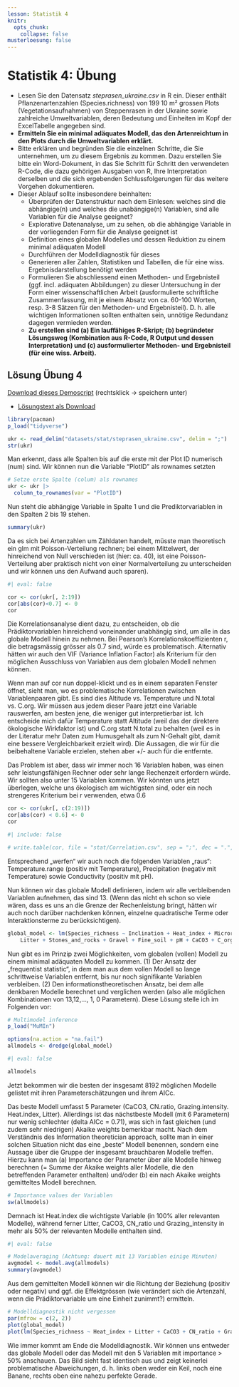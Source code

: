 ```yaml
---
lesson: Statistik 4
knitr:
  opts_chunk: 
    collapse: false
musterloesung: false
---
```


# Statistik 4: Übung

- Lesen Sie den Datensatz *steprasen_ukraine.csv* in R  ein. Dieser enthält Pflanzenartenzahlen (Species.richness) von 199
10 m² grossen Plots (Vegetationsaufnahmen) von Steppenrasen in der Ukraine sowie zahlreiche Umweltvariablen, deren Bedeutung und Einheiten im Kopf der ExcelTabelle angegeben sind.
- **Ermitteln Sie ein minimal adäquates Modell, das den Artenreichtum in den Plots durch die Umweltvariablen erklärt.**
- Bitte erklären und begründen Sie die einzelnen Schritte, die Sie unternehmen, um zu diesem Ergebnis zu kommen. Dazu erstellen Sie bitte ein Word-Dokument, in das Sie Schritt für Schritt den verwendeten R-Code, die dazu gehörigen Ausgaben von R, Ihre Interpretation derselben und die sich ergebenden Schlussfolgerungen für das weitere Vorgehen dokumentieren.
- Dieser Ablauf sollte insbesondere beinhalten:
  - Überprüfen der Datenstruktur nach dem Einlesen: welches sind die abhängige(n)
    und welches die unabängige(n) Variablen, sind alle Variablen für die Analyse
    geeignet?
  - Explorative Datenanalyse, um zu sehen, ob die abhängige Variable in der
    vorliegenden Form für die Analyse geeignet ist
  - Definition eines globalen Modelles und dessen Reduktion zu einem minimal
    adäquaten Modell
  - Durchführen der Modelldiagnostik für dieses
  - Generieren aller Zahlen, Statistiken und Tabellen, die für eine wiss.
    Ergebnisdarstellung benötigt werden
  - Formulieren Sie abschliessend einen Methoden- und Ergebnisteil (ggf. incl.
    adäquaten Abbildungen) zu dieser Untersuchung in der Form einer
    wissenschaftlichen Arbeit (ausformulierte schriftliche Zusammenfassung, mit je
    einem Absatz von ca. 60-100 Worten, resp. 3-8 Sätzen für den Methoden- und
    Ergebnisteil). D. h. alle wichtigen Informationen sollten enthalten sein, unnötige
    Redundanz dagegen vermieden werden.
  - **Zu erstellen sind (a) Ein lauffähiges R-Skript; (b) begründeter Lösungsweg
    (Kombination aus R-Code, R Output und dessen Interpretation) und (c)
    ausformulierter Methoden- und Ergebnisteil (für eine wiss. Arbeit).**


::::{.content-hidden unless-meta="musterloesung"}

:::{.callout-note}

## Lösung Übung 4

[Download dieses Demoscript ](../purl/Statistik4_Uebung.R) (rechtsklick → speichern unter)


- [Lösungstext als Download](Statistik_Loesung_4.pdf)

```r
library(pacman)
p_load("tidyverse")

ukr <- read_delim("datasets/stat/steprasen_ukraine.csv", delim = ";")
str(ukr)
```
Man erkennt, dass alle Spalten bis auf die erste mit der Plot ID numerisch (num) sind. Wir können nun die Variable "PlotID" als rownames setzten

```r
# Setze erste Spalte (colum) als rownames
ukr <- ukr |>
  column_to_rownames(var = "PlotID")
```
Nun steht die abhängige Variable in Spalte 1 und die Prediktorvariablen in den Spalten  2 bis 19 stehen.


```r
summary(ukr)
```

Da es sich bei Artenzahlen um Zähldaten handelt, müsste man theoretisch ein glm mit Poisson-Verteilung rechnen; bei einem Mittelwert, der hinreichend von Null verschieden ist (hier: ca. 40), ist eine Poisson-Verteilung aber praktisch nicht von einer Normalverteilung zu unterscheiden und wir können uns den Aufwand auch sparen).


```r
#| eval: false

cor <- cor(ukr[, 2:19])
cor[abs(cor)<0.7] <- 0
cor
```
Die Korrelationsanalyse dient dazu, zu entscheiden, ob die Prädiktorvariablen hinreichend voneinander unabhängig sind, um alle in das globale Modell hinein zu nehmen. Bei Pearson’s Korrelationskoeffizienten r, die betragsmässig grösser als 0.7 sind, würde es problematisch. Alternativ hätten wir auch den VIF (Variance Inflation Factor) als Kriterium für den möglichen Ausschluss von Variablen aus dem globalen Modell nehmen können. 

Wenn man auf cor nun doppel-klickt und es in einem separaten Fenster öffnet, sieht man, wo es problematische Korrelationen zwischen Variablenpaaren gibt. Es sind dies Altitude vs. Temperature und N.total vs. C.org. Wir müssen aus jedem dieser Paare jetzt eine Variable rauswerfen, am besten jene, die weniger gut interpretierbar ist. Ich entscheide mich dafür Temperature statt Altitude (weil das der direktere ökologische Wirkfaktor ist) und C.org statt N.total zu behalten (weil es in der Literatur mehr Daten zum Humusgehalt als zum N-Gehalt gibt, damit eine bessere Vergleichbarkeit erzielt wird). Die Aussagen, die wir für die beibehaltene Variable erzielen, stehen aber +/- auch für die entfernte.

Das Problem ist aber, dass wir immer noch 16 Variablen haben, was einen sehr leistungsfähigen Rechner oder sehr lange Rechenzeit erfordern würde. Wir sollten also unter 15 Variablen kommen. Wir könnten uns jetzt überlegen, welche uns ökologisch am wichtigsten sind, oder ein noch strengeres Kriterium bei r verwenden, etwa 0.6


```r
cor <- cor(ukr[, c(2:19)])
cor[abs(cor) < 0.6] <- 0
cor
```

```r
#| include: false

# write.table(cor, file = "stat/Correlation.csv", sep = ";", dec = ".", col.names = NA)
```

Entsprechend „werfen“ wir auch noch die folgenden Variablen „raus“: Temperature.range (positiv mit Temperature), Precipitation (negativ mit Temperature) sowie Conductivity (positiv mit pH).

Nun können wir das globale Modell definieren, indem wir alle verbleibenden Variablen aufnehmen, das sind 13. (Wenn das nicht eh schon so viele wären, dass es uns an die Grenze der Rechenleistung bringt, hätten wir auch noch darüber nachdenken können, einzelne quadratische Terme oder Interaktionsterme zu berücksichtigen).

```r
global_model <- lm(Species_richness ~ Inclination + Heat_index + Microrelief + Grazing_intensity +
    Litter + Stones_and_rocks + Gravel + Fine_soil + pH + CaCO3 + C_org + CN_ratio + Temperature, data = ukr)
```

Nun gibt es im Prinzip zwei Möglichkeiten, vom globalen (vollen) Modell zu einem minimal adäquaten Modell zu kommen. (1) Der Ansatz der „frequentist statistic“, in dem man aus dem vollen Modell so lange schrittweise Variablen entfernt, bis nur noch signifikante Variablen verbleiben. (2) Den informationstheoretischen Ansatz, bei dem alle denkbaren Modelle berechnet und verglichen werden (also alle möglichen Kombinationen von 13,12,…, 1, 0 Parametern). Diese Lösung stelle ich im Folgenden vor:

```r
# Multimodel inference
p_load("MuMIn")

options(na.action = "na.fail")
allmodels <- dredge(global_model)
```

```r
#| eval: false

allmodels
```

Jetzt bekommen wir die besten der insgesamt 8192 möglichen Modelle gelistet mit ihren Parameterschätzungen und ihrem AICc.

Das beste Modell umfasst 5 Parameter (CaCO3, CN.ratio, Grazing.intensity. Heat.index, Litter). Allerdings ist das nächstbeste Modell (mit 6 Parametern) nur wenig schlechter (delta AICc = 0.71), was sich in fast gleichen (und zudem sehr niedrigen) Akaike weights bemerkbar macht. Nach dem Verständnis des Information theoretician approach, sollte man in einer solchen Situation nicht das eine „beste“ Modell benennen, sondern eine Aussage über die Gruppe der insgesamt brauchbaren Modelle treffen. Hierzu kann man (a) Importance der Parameter über alle Modelle hinweg berechnen (= Summe der Akaike weights aller Modelle, die den betreffenden Parameter enthalten) und/oder (b) ein nach Akaike weights gemitteltes Modell berechnen.

```r
# Importance values der Variablen
sw(allmodels)
```

Demnach ist Heat.index die wichtigste Variable (in 100% aller relevanten Modelle), während ferner Litter, CaCO3, CN_ratio und Grazing_intensity in mehr als 50% der relevanten Modelle enthalten sind.

```r
#| eval: false

# Modelaveraging (Achtung: dauert mit 13 Variablen einige Minuten)
avgmodel <- model.avg(allmodels)
summary(avgmodel)
```

Aus dem gemittelten Modell können wir die Richtung der Beziehung (positiv oder negativ) und ggf. die Effektgrössen (wie verändert sich die Artenzahl, wenn die Prädiktorvariable um eine Einheit zunimmt?) ermitteln.

```r
# Modelldiagnostik nicht vergessen
par(mfrow = c(2, 2))
plot(global_model)
plot(lm(Species_richness ~ Heat_index + Litter + CaCO3 + CN_ratio + Grazing_intensity, data = ukr))

```

Wie immer kommt am Ende die Modelldiagnostik. Wir können uns entweder das globale Modell oder das Modell mit den 5 Variablen mit importance > 50% anschauen. Das Bild sieht fast identisch aus und zeigt keinerlei problematische Abweichungen, d. h. links oben weder ein Keil, noch eine Banane, rechts oben eine nahezu perfekte Gerade. 

:::
:::: 